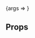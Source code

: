 
<Meta title="Overlays/Toast" component={Toast} />

<Canvas>
    <Story
        name="Info Toast"
        args={{
            title: "Ação neutra",
            description: "Uma ação neutra foi realizada.",
            status: "info",
            position: "bottom-right",
            showToast: true,
        }}
    >
        {args => <Toast {...args} />}
    </Story>
</Canvas>

## Props

<ArgsTable of={Toast} />
